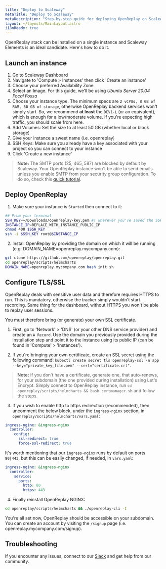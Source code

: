 ```yaml
---
title: "Deploy to Scaleway"
metaTitle: "Deploy to Scaleway"
metaDescription: "Step-by-step guide for deploying OpenReplay on Scaleway Elements."
layout: ~/layouts/MainLayout.astro
i18nReady: true
---
```


OpenReplay stack can be installed on a single instance and Scaleway Elements is an ideal candidate. Here's how to do it.

## Launch an instance

1. Go to Scaleway Dashboard
2. Navigate to 'Compute > Instances' then click 'Create an instance'
3. Choose your preferred Availability Zone
4. Select an Image. For this guide, we'll be using *Ubuntu Server 20.04 Focal Fossa*
5. Choose your instance type. The minimum specs are `2 vCPUs, 8 GB of RAM, 50 GB of storage`, otherwise OpenReplay backend services won't simply start. So, we recommend **at least** the `DEV1-L` (or an equivalent), which is enough for a low/moderate volume. If you're expecting high traffic, you should scale from here.
6. Add Volumes: Set the size to at least 50 GB (whether local or block storage)
7. Give your instance a sweet name (i.e. openreplay)
8. SSH Keys: Make sure you already have a key associated with your project so you can connect to your instance
9. Click 'Create a new instance'

> **Note:** The SMTP ports (25, 465, 587) are blocked by default by Scaleway. Your OpenReplay instance won't be able to send emails unless you enable SMTP from your security group configuration. To do so, check this [quick tutorial](https://www.scaleway.com/en/faq/why-can-i-not-send-any-email/).

## Deploy OpenReplay

1. Make sure your instance is `Started` then connect to it:

```bash
## From your terminal
SSH_KEY=~/Downloads/openreplay-key.pem #! wherever you've saved the SSH key
INSTANCE_IP=REPLACE_WITH_INSTANCE_PUBLIC_IP
chmod 400 $SSH_KEY
ssh -i $SSH_KEY root@$INSTANCE_IP
```

2. Install OpenReplay by providing the domain on which it will be running (e.g. DOMAIN_NAME=openreplay.mycompany.com):

```bash
git clone https://github.com/openreplay/openreplay.git
cd openreplay/scripts/helmcharts
DOMAIN_NAME=openreplay.mycompany.com bash init.sh
```

## Configure TLS/SSL

OpenReplay deals with sensitive user data and therefore requires HTTPS to run. This is mandatory, otherwise the tracker simply wouldn't start recording. Same thing for the dashboard, without HTTPS you won't be able to replay user sessions.

You must therefore bring (or generate) your own SSL certificate.

1. First, go to 'Network' > 'DNS' (or your other DNS service provider) and create an `A Record`. Use the domain you previously provided during the installation step and point it to the instance using its public IP (can be found in 'Compute' > 'Instances').

2. If you're bringing your own certificate, create an SSL secret using the following command: `kubectl create secret tls openreplay-ssl -n app --key="private_key_file.pem" --cert="certificate.crt"`.

> **Note:** If you don't have a certificate, generate one, that auto-renews, for your subdomain (the one provided during installation) using Let's Encrypt. Simply connect to OpenReplay instance, run `cd openreplay/scripts/helmcharts && bash certmanager.sh` and follow the steps.

3. If you wish to enable http to https redirection (recommended), then uncomment the below block, under the `ingress-nginx` section, in `openreplay/scripts/helmcharts/vars.yaml`:
   
```yaml
ingress-nginx: &ingress-nginx
  controller:
    config:
      ssl-redirect: true
      force-ssl-redirect: true
```

It's worth mentioning that our `ingress-nginx` runs by default on ports `80|443`, but this can be easily changed, if needed, in `vars.yaml`:

```yaml
ingress-nginx: &ingress-nginx
  controller:
    service:
      ports:
        http: 80
        https: 443
```

4. Finally reinstall OpenReplay NGINX:

```bash
cd openreplay/scripts/helmcharts && ./openreplay-cli -I
```

You're all set now, OpenReplay should be accessible on your subdomain. You can create an account by visiting the `/signup` page (i.e. openreplay.mycompany.com/signup).

## Troubleshooting

If you encounter any issues, connect to our [Slack](https://slack.openreplay.com) and get help from our community.
